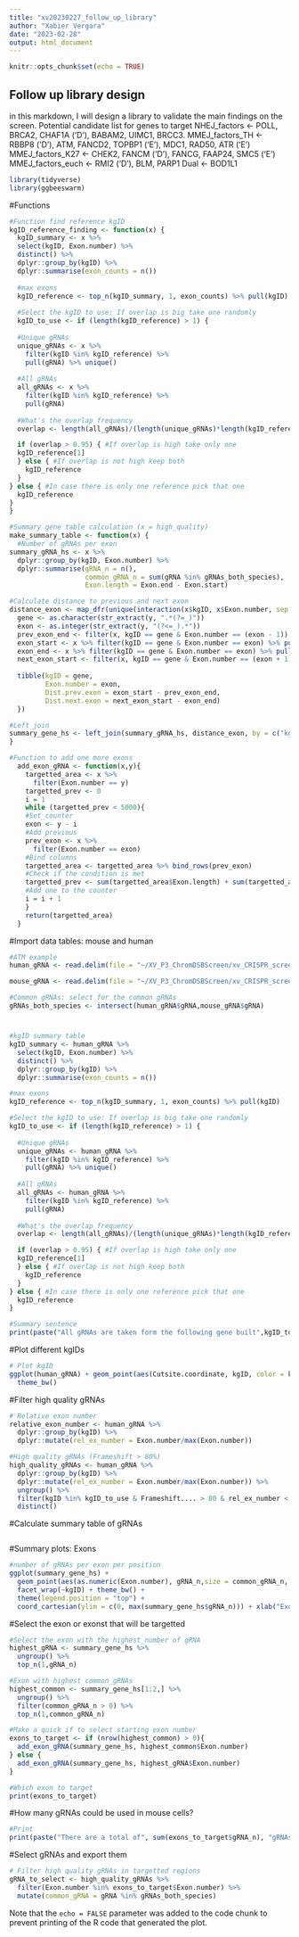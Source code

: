 ```yaml
---
title: "xv20230227_follow_up_library"
author: "Xabier Vergara"
date: "2023-02-28"
output: html_document
---
```


```r
knitr::opts_chunk$set(echo = TRUE)
```

## Follow up library design
in this markdown, I will design a library to validate the main findings on the screen.
Potential candidate list for genes to target
NHEJ_factors <- POLL, BRCA2, CHAF1A ('D'), BABAM2, UIMC1, BRCC3.
MMEJ_factors_TH <- RBBP8 ('D'), ATM, FANCD2, TOPBP1 ('E'), MDC1, RAD50, ATR ('E')
MMEJ_factors_K27 <- CHEK2, FANCM ('D'), FANCG, FAAP24, SMC5 ('E')
MMEJ_factors_euch <- RMI2 ('D'), BLM, PARP1
Dual <- BOD1L1


```r
library(tidyverse)
library(ggbeeswarm)
```
#Functions
```r
#Function find reference kgID
kgID_reference_finding <- function(x) {
  kgID_summary <- x %>% 
  select(kgID, Exon.number) %>%
  distinct() %>%
  dplyr::group_by(kgID) %>% 
  dplyr::summarise(exon_counts = n())
  
  #max exons
  kgID_reference <- top_n(kgID_summary, 1, exon_counts) %>% pull(kgID)
  
  #Select the kgID to use: If overlap is big take one randomly
  kgID_to_use <- if (length(kgID_reference) > 1) {
  
  #Unique gRNAs
  unique_gRNAs <- x %>%
    filter(kgID %in% kgID_reference) %>%
    pull(gRNA) %>% unique()
  
  #All gRNAs
  all_gRNAs <- x %>%
    filter(kgID %in% kgID_reference) %>%
    pull(gRNA)
  
  #What's the overlap frequency
  overlap <- length(all_gRNAs)/(length(unique_gRNAs)*length(kgID_reference))

  if (overlap > 0.95) { #If overlap is high take only one
  kgID_reference[1]
  } else { #If overlap is not high keep both
    kgID_reference
  }
} else { #In case there is only one reference pick that one
  kgID_reference
}
}

#Summary gene table calculation (x = high_quality)
make_summary_table <- function(x) {
  #Number of gRNAs per exon
summary_gRNA_hs <- x %>% 
  dplyr::group_by(kgID, Exon.number) %>%
  dplyr::summarise(gRNA_n = n(),
                   common_gRNA_n = sum(gRNA %in% gRNAs_both_species),
                   Exon.length = Exon.end - Exon.start)

#Calculate distance to previous and next exon
distance_exon <- map_dfr(unique(interaction(x$kgID, x$Exon.number, sep = "_")), function(y){
  gene <- as.character(str_extract(y, ".*(?=_)"))
  exon <- as.integer(str_extract(y, "(?<=_).*"))
  prev_exon_end <- filter(x, kgID == gene & Exon.number == (exon - 1)) %>% pull(Exon.end) %>% unique()
  exon_start <- x %>% filter(kgID == gene & Exon.number == exon) %>% pull(Exon.start) %>% unique()
  exon_end <- x %>% filter(kgID == gene & Exon.number == exon) %>% pull(Exon.end) %>% unique()
  next_exon_start <- filter(x, kgID == gene & Exon.number == (exon + 1)) %>% pull(Exon.start) %>% unique()
  
  tibble(kgID = gene,
         Exon.number = exon,
         Dist.prev.exon = exon_start - prev_exon_end,
         Dist.next.exon = next_exon_start - exon_end)
  })

#Left_join
summary_gene_hs <- left_join(summary_gRNA_hs, distance_exon, by = c("kgID","Exon.number")) %>% distinct()
}

#Function to add one more exons
  add_exon_gRNA <- function(x,y){
    targetted_area <- x %>%
      filter(Exon.number == y)
    targetted_prev <- 0
    i = 1
    while (targetted_prev < 5000){
    #Set_counter
    exon <- y - i
    #Add previous 
    prev_exon <- x %>% 
      filter(Exon.number == exon)
    #Bind columns
    targetted_area <- targetted_area %>% bind_rows(prev_exon)
    #Check if the condition is met
    targetted_prev <- sum(targetted_area$Exon.length) + sum(targetted_area$Dist.prev.exon)
    #Add one to the counter
    i = i + 1
    }
    return(targetted_area)
  }
```

#Import data tables: mouse and human
```r
#ATM example
human_gRNA <- read.delim(file = "~/XV_P3_ChromDSBScreen/xv_CRISPR_screen_figures/data/revisions/validation_library/indelphi_human/ATM_hg38.csv", sep = ",")

mouse_gRNA <- read.delim(file = "~/XV_P3_ChromDSBScreen/xv_CRISPR_screen_figures/data/revisions/validation_library/indelphi_mouse/ATM_mm10.csv", sep = ",")

#Common gRNAs: select for the common gRNAs
gRNAs_both_species <- intersect(human_gRNA$gRNA,mouse_gRNA$gRNA)

```

#
```r
#kgID summary table
kgID_summary <- human_gRNA %>% 
  select(kgID, Exon.number) %>%
  distinct() %>%
  dplyr::group_by(kgID) %>% 
  dplyr::summarise(exon_counts = n())

#max exons
kgID_reference <- top_n(kgID_summary, 1, exon_counts) %>% pull(kgID)

#Select the kgID to use: If overlap is big take one randomly
kgID_to_use <- if (length(kgID_reference) > 1) {
  
  #Unique gRNAs
  unique_gRNAs <- human_gRNA %>%
    filter(kgID %in% kgID_reference) %>%
    pull(gRNA) %>% unique()
  
  #All gRNAs
  all_gRNAs <- human_gRNA %>%
    filter(kgID %in% kgID_reference) %>%
    pull(gRNA)
  
  #What's the overlap frequency
  overlap <- length(all_gRNAs)/(length(unique_gRNAs)*length(kgID_reference))

  if (overlap > 0.95) { #If overlap is high take only one
  kgID_reference[1]
  } else { #If overlap is not high keep both
    kgID_reference
  }
} else { #In case there is only one reference pick that one
  kgID_reference
}

#Summary sentence
print(paste("All gRNAs are taken form the following gene built",kgID_to_use))

```

#Plot different kgIDs
```r
# Plot kgID
ggplot(human_gRNA) + geom_point(aes(Cutsite.coordinate, kgID, color = kgID %in% kgID_to_use)) +
  theme_bw()
```
#Filter high quality gRNAs
```r
# Relative exon number
relative_exon_number <- human_gRNA %>%
  dplyr::group_by(kgID) %>%
  dplyr::mutate(rel_ex_number = Exon.number/max(Exon.number))

#High quality gRNAs (Frameshift > 80%)
high_quality_gRNAs <- human_gRNA %>%
  dplyr::group_by(kgID) %>%
  dplyr::mutate(rel_ex_number = Exon.number/max(Exon.number)) %>%
  ungroup() %>%
  filter(kgID %in% kgID_to_use & Frameshift.... > 80 & rel_ex_number < 0.2) %>%
  distinct()
```

#Calculate summary table of gRNAs
```r

```

#Summary plots: Exons
```r
#number of gRNAs per exon per position
ggplot(summary_gene_hs) +
  geom_point(aes(as.numeric(Exon.number), gRNA_n,size = common_gRNA_n, color = common_gRNA_n > 0)) + 
  facet_wrap(~kgID) + theme_bw() + 
  theme(legend.position = "top") +
  coord_cartesian(ylim = c(0, max(summary_gene_hs$gRNA_n))) + xlab("Exon number") + ylab("Number of high quality gRNA per exon")

```


#Select the exon or exonst that will be targetted
```r

#Select the exon with the highest_number of gRNA
highest_gRNA <- summary_gene_hs %>% 
  ungroup() %>% 
  top_n(1,gRNA_n)

#Exon with highest common_gRNAs
highest_common <- summary_gene_hs[1:2,] %>% 
  ungroup() %>% 
  filter(common_gRNA_n > 0) %>%
  top_n(1,common_gRNA_n)

#Make a quick if to select starting exon number
exons_to_target <- if (nrow(highest_common) > 0){
  add_exon_gRNA(summary_gene_hs, highest_common$Exon.number)
} else {
  add_exon_gRNA(summary_gene_hs, highest_gRNA$Exon.number)
}

#Which exon to target
print(exons_to_target)
```

#How many gRNAs could be used in mouse cells?
```r
#Print
print(paste("There are a total of", sum(exons_to_target$gRNA_n), "gRNAs in the selected region and",sum(exons_to_target$common_gRNA_n), "target both species."))
```

#Select gRNAs and export them
```r
# Filter high quality gRNAs in targetted regions
gRNA_to_select <- high_quality_gRNAs %>% 
  filter(Exon.number %in% exons_to_target$Exon.number) %>%
  mutate(common_gRNA = gRNA %in% gRNAs_both_species)

```

Note that the `echo = FALSE` parameter was added to the code chunk to prevent printing of the R code that generated the plot.
